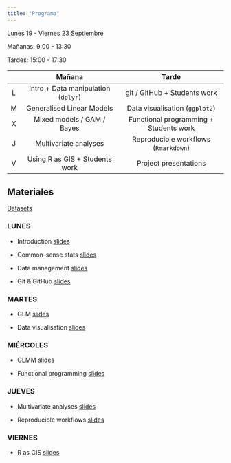 ```yaml
---
title: "Programa"
---
```


Lunes 19 - Viernes 23 Septiembre 

Mañanas: 9:00 - 13:30

Tardes: 15:00 - 17:30

|     |                Mañana               |         Tarde                          |
|:---:|:-----------------------------------:|:--------------------------------------:|
|  L  | Intro + Data manipulation (`dplyr`) | git / GitHub + Students work           |
|  M  | Generalised Linear Models           | Data visualisation (`ggplot2`)         |
|  X  | Mixed models / GAM / Bayes          | Functional programming + Students work |
|  J  | Multivariate analyses               | Reproducible workflows (`Rmarkdown`)     |
|  V  | Using R as GIS + Students work      | Project presentations                  |


## Materiales

[Datasets]()


### LUNES

- Introduction [slides](slides/intro.pdf)

- Common-sense stats [slides]()

- Data management [slides]()

- Git & GitHub [slides]()



### MARTES

- GLM [slides]()

- Data visualisation [slides]()


### MIÉRCOLES

- GLMM [slides]()

- Functional programming [slides]()


### JUEVES

- Multivariate analyses [slides]()

- Reproducible workflows [slides]()


### VIERNES

- R as GIS [slides]()






